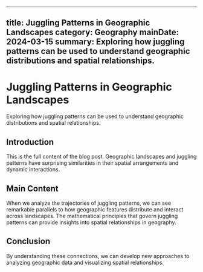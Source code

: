 
---
title: Juggling Patterns in Geographic Landscapes
category: Geography
mainDate: 2024-03-15
summary: Exploring how juggling patterns can be used to understand geographic distributions and spatial relationships.
---

# Juggling Patterns in Geographic Landscapes

Exploring how juggling patterns can be used to understand geographic distributions and spatial relationships.

## Introduction

This is the full content of the blog post. Geographic landscapes and juggling patterns have surprising similarities in their spatial arrangements and dynamic interactions.

## Main Content

When we analyze the trajectories of juggling patterns, we can see remarkable parallels to how geographic features distribute and interact across landscapes. The mathematical principles that govern juggling patterns can provide insights into spatial relationships in geography.

## Conclusion

By understanding these connections, we can develop new approaches to analyzing geographic data and visualizing spatial relationships.
